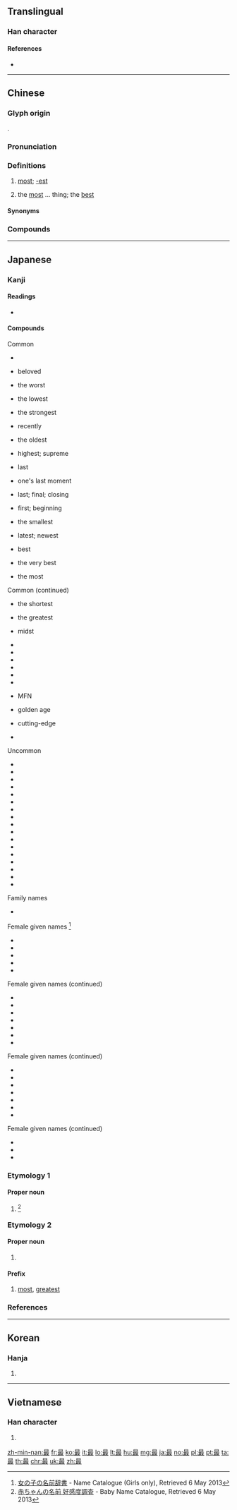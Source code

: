{{character info/new}}
==Translingual==
{{stroke order|strokes=12}}

===Han character===
{{Han char|rn=13|rad=冂|as=10|sn=12|four=60147|canj=ASJE|ids=⿱日取}}

====References====
* {{Han ref|kx=0503.050|dkj=14301|dj=0877.040|hdz=21516.080|uh=6700|ud=26368|bh=B3CC|bd=46028}}

----

==Chinese==
{{zh-forms}}

===Glyph origin===
{{Han etym}}
{{Han compound|ls=psc|曰|取|c1=s|c2=p}}.

===Pronunciation===
{{zh-pron
|m=zuì
|c=zeoi3
|h=pfs=chui
|mn=chòe
|mn-t=zuê3
|w=2tsoe
|mc=y
|oc=y
|ma=zh-zuì.ogg
|cat=adv,det
}}

===Definitions===
{{zh-hanzi}}

# [[most]]; [[-est]]
#: {{zh-x|最佳|optimal}}
# the [[most]] ... thing; the [[best]]
#: {{zh-x|世界 之 最|'''records''' of the world}}

====Synonyms====
{{zh-dial}}

===Compounds===
{{zh-der|最初|最大公約數|最好|最後|最後通牒|最惠國待遇|最佳|最近|最為|最小公倍數|最終|最低工資|最佳拍檔|最先|最少|最拿手|最敬禮|最簡分數|最速件|最適化|最高法院|最高當局|為善最樂}}

----

==Japanese==

===Kanji===
{{ja-kanji|grade=4|rs=曰08}}

====Readings====
* {{ja-readings|goon=[[さい]] (sai)|kanon=[[さい]] (sai)|kun=[[もっと]] (motto), [[つま]] (tsuma)|nanori=[[もり]] (mori)}}

====Compounds====
{{der-top3|Compounds of 最}}
Common
* {{m|ja|最も|tr=mottomo}}
* {{m|ja|最愛|tr=saiai}} beloved
* {{m|ja|最悪|tr=saiaku}} the worst
* {{m|ja|最下|tr=saika}} the lowest
* {{m|ja|最強|tr=saikyō}} the strongest
* {{m|ja|最近|tr=saikin}} recently
* {{m|ja|最古|tr=saiko}} the oldest
* {{m|ja|最高|tr=saikō}} highest; supreme
* {{m|ja|最後|tr=saigo}} last
* {{m|ja|最期|tr=saigo}} one's last moment
* {{m|ja|最終|tr=saishū}} last; final; closing
* {{m|ja|最初|tr=saisho}} first; beginning
* {{m|ja|最小|tr=saishō}} the smallest
* {{m|ja|最新|tr=saishin}} latest; newest
* {{m|ja|最上|tr=saijō}} best
* {{m|ja|最善|tr=saizen}} the very best
* {{m|ja|最多|tr=saita}} the most

{{der-mid3}}
Common (continued)
* {{m|ja|最短|tr=saitan}} the shortest
* {{m|ja|最大|tr=saidai}} the greatest
* {{m|ja|最中|tr=saichū}} midst
* {{m|ja|最長|tr=saichō}}
* {{m|ja|最低|tr=saitei}}
* {{m|ja|最適|tr=saiteki}}
* {{m|ja|最良|tr=sairyō}}
* {{m|ja|最早|tr=mohaya}}
* {{m|ja|最寄り|tr=moyori}}
* {{m|ja|最恵国|tr=saikeikoku}} MFN
* {{m|ja|最盛期|tr=saiseiki}} golden age
* {{m|ja|最先端|tr=saisentan}} cutting-edge
* {{m|ja|最優遇|tr=saiyūgū}}

{{der-mid3}}
Uncommon
* {{m|ja|最たる|tr=saitaru}}
* {{m|ja|最右|tr=saiu}}
* {{m|ja|最遠|tr=saien}}
* {{m|ja|最外|tr=saigai}}
* {{m|ja|最左|tr=saisa}}
* {{m|ja|最深|tr=saishin}}
* {{m|ja|最弱|tr=saijaku}}
* {{m|ja|最前|tr=saizen}}
* {{m|ja|最速|tr=saisoku}}
* {{m|ja|最南|tr=sainan}}
* {{m|ja|最果て|tr=saihate}}
* {{m|ja|最北|tr=saihoku}}
* {{m|ja|最敬礼|tr=saikeirei}}
* {{m|ja|最賃法|tr=saichinhō}}
* {{m|ja|最頻値|tr=saihinchi}}
* {{m|ja|最安値|tr=saiyasune}}
* {{m|ja|最優先|tr=saiyūsen}}
{{der-bottom}}
{{der-top4|Names derived from 最}}
Family names
* {{m|ja|最里|tr=Mori}}

Female given names <ref>[http://name.causality.jp 女の子の名前辞書] - Name Catalogue (Girls only), Retrieved 6 May 2013</ref>
* {{m|ja|最下|tr=Saika}}
* {{m|ja|最子|tr=Saiko}}
* {{m|ja|最澄|tr=Saichō}}
* {{m|ja|最実|tr=Saimi/Sami}}
* {{m|ja|最美|tr=Saimi/Sami}}

{{der-mid4}}
Female given names (continued)
* {{m|ja|最中|tr=Sanaka}}
* {{m|ja|最莉|tr=Sari}}
* {{m|ja|最愛|tr=Mana/Moa/Moai}}
* {{m|ja|最燃|tr=Moe}}
* {{m|ja|最可|tr=Moka}}
* {{m|ja|最奈|tr=Mona}}
* {{m|ja|最汝|tr=Mona}}

{{der-mid4}}
Female given names (continued)
* {{m|ja|最萌|tr=Momoe}}
* {{m|ja|瑚最|tr=Komo}}
* {{m|ja|夜最|tr=Yamo}}
* {{m|ja|最央利|tr=Saori}}
* {{m|ja|最鶴生|tr=Satsuki}}
* {{m|ja|最登江|tr=Satoe}}
* {{m|ja|沙妃最|tr=Sahimo}}

{{der-mid4}}
Female given names (continued)
* {{m|ja|最都子|tr=Motoko}}
* {{m|ja|都最実|tr=Tomomi}}
* {{m|ja|都最美|tr=Tomomi}}

{{der-bottom}}

===Etymology 1===

====Proper noun====
{{ja-pos|proper|かなめ}}

# {{given name|male|lang=ja|sort=かなめ}} <ref>[http://favorite-names.net 赤ちゃんの名前 好感度調査] - Baby Name Catalogue, Retrieved 6 May 2013</ref>

===Etymology 2===

====Proper noun====
{{ja-pos|proper|さい}}

# {{given name|female|lang=ja|sort=さい}}

====Prefix====
{{ja-pos|prefix|さい}}

# [[most]], [[greatest]]

===References===
<references />

----

==Korean==

===Hanja===
{{ko-hanja|hangeul=최|eumhun=|rv=choe|mr=ch'oe|y=choy}}

# {{defn|lang=ko|sort=曰08}}

----

==Vietnamese==

===Han character===
{{vi-hantu|[[tối]], [[tíu]], [[tụi]], [[tếu]]|rs=曰08}}

# {{defn|lang=vi|sort=曰08}}

[[zh-min-nan:最]]
[[fr:最]]
[[ko:最]]
[[it:最]]
[[lo:最]]
[[lt:最]]
[[hu:最]]
[[mg:最]]
[[ja:最]]
[[no:最]]
[[pl:最]]
[[pt:最]]
[[ta:最]]
[[th:最]]
[[chr:最]]
[[uk:最]]
[[zh:最]]